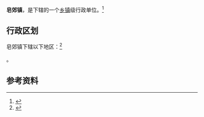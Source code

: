 {{中国乡级行政区|62/05/02/103/000}}

'''皂郊镇'''，是{{PRC admin/fullname|62/05/02/103/000|3}}下辖的一个[[乡镇|乡镇]]级行政单位。<ref>{{PRC admin/ref sgc|{{PRC admin/parent|62/05/02/103/000}}}}</ref>

== 行政区划 ==

皂郊镇下辖以下地区：<ref>{{PRC admin/ref sgc|62/05/02/103/000}}</ref>

{{PRC admin/children|62/05/02/103/000}}。

== 参考资料 ==

{{reflist}}

{{行政区划小作品}}
{{PRC admin/navcat|62/05/02/103/000}}